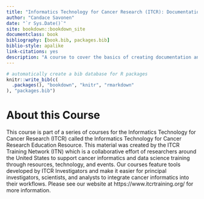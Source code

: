 ```yaml
--- 
title: "Informatics Technology for Cancer Research (ITCR): Documentation and Usability"
author: "Candace Savonen"
date: "`r Sys.Date()`"
site: bookdown::bookdown_site
documentclass: book
bibliography: [book.bib, packages.bib]
biblio-style: apalike
link-citations: yes
description: "A course to cover the basics of creating documentation and tutorials to maximize the usability of ITCR tools."
---
```



```r
# automatically create a bib database for R packages
knitr::write_bib(c(
  .packages(), "bookdown", "knitr", "rmarkdown"
), "packages.bib")
```

# About this Course {-}

This course is part of a series of courses for the Informatics Technology for Cancer Research (ITCR) called the Informatics Technology for Cancer Research Education Resource. 
This material was created by the ITCR Training Network (ITN)  which is a collaborative effort of researchers around the United States to support cancer informatics and data science training through resources, technology, and events. 
Our courses feature tools developed by ITCR Investigators and make it easier for principal investigators, scientists, and analysts to integrate cancer informatics into their workflows. Please see our website at https://www.itcrtraining.org/ for more information.

